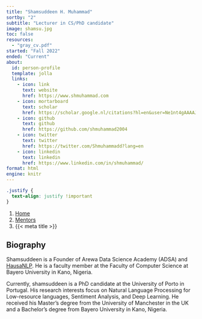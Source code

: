 ```yaml
---
title: "Shamsuddeen H. Muhammad"
sortby: "2"
subtitle: "Lecturer in CS/PhD candidate"
image: shamsu.jpg
toc: false
resources: 
  - "gray_cv.pdf"
started: "Fall 2022"
ended: "Current"
about:
  id: person-profile
  template: jolla
  links:
    - icon: link
      text: website
      href: https://www.shmuhammad.com
    - icon: mortarboard
      text: scholar
      href: https://scholar.google.nl/citations?hl=en&user=Ne1nt4gAAAAJ
    - icon: github
      text: github
      href: https://github.com/shmuhammad2004
    - icon: twitter
      text: twitter
      href: https://twitter.com/Shmuhammadd?lang=en
    - icon: linkedin
      text: linkedin
      href: https://www.linkedin.com/in/shmuhammad/
format: html
engine: knitr
---
```



```css
.justify {
  text-align: justify !important
}
```


```{=html}
<nav aria-label="breadcrumb">
  <ol class="breadcrumb">
    <li class="breadcrumb-item"><a href="../../index.html">Home</a></li>
    <li class="breadcrumb-item"><a href="../../mentors.html">Mentors</a></li>
    <li class="breadcrumb-item active" aria-current="page">{{< meta title >}}</li>
  </ol>
</nav>
```

:::{#person-profile}
:::


::: {.justify}

## Biography

Shamsuddeen is a Founder of Arewa Data Science Academy (ADSA) and [HausaNLP](https://www.hausanlp.org). He is a faculty member at the Faculty of Computer Science at Bayero University in Kano, Nigeria.

Currently, shamsuddeen is a PhD candidate at the University of Porto in Portugal. His research interests focus on Natural Language Processing for Low-resource languages, Sentiment Analysis, and Deep Learning. He received his Master's degree from the University of Manchester in the UK and a Bachelor's degree from Bayero University in Kano, Nigeria.  

:::